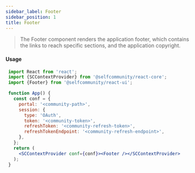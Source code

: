 ```yaml
---
sidebar_label: Footer
sidebar_position: 1
title: Footer
---
```


> The Footer component renders the application footer, which contains the links to reach specific sections, and the application copyright.


<Logged><Footer/></Logged>


#### Usage

```jsx
 import React from 'react';
 import {SCContextProvider} from '@selfcommunity/react-core';
 import {Footer} from '@selfcommunity/react-ui';

 function App() {
   const conf = {
     portal: '<community-path>',
     session: {
       type: 'OAuth',
       token: '<community-token>',
       refreshToken: '<community-refresh-token>',
       refreshTokenEndpoint: '<community-refresh-endpoint>',
     },
   };
   return (
     <SCContextProvider conf={conf}><Footer /></SCContextProvider>
   );
 }
```